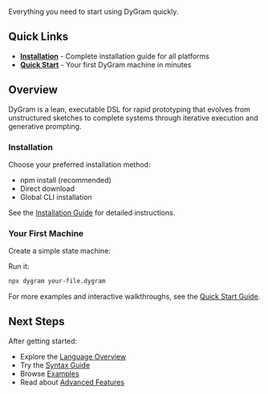 
<PageLayout title="Getting Started with DyGram">


Everything you need to start using DyGram quickly.

## Quick Links

- **[Installation](installation.md)** - Complete installation guide for all platforms
- **[Quick Start](../QuickStart.mdx)** - Your first DyGram machine in minutes

## Overview

DyGram is a lean, executable DSL for rapid prototyping that evolves from unstructured sketches to complete systems through iterative execution and generative prompting.

### Installation

Choose your preferred installation method:
- npm install (recommended)
- Direct download
- Global CLI installation

See the [Installation Guide](installation.md) for detailed instructions.

### Your First Machine

Create a simple state machine:


<ExampleLoader path="examples/generated/example-1.dygram" height="400px" />


Run it:
```bash
npx dygram your-file.dygram
```

For more examples and interactive walkthroughs, see the [Quick Start Guide](../QuickStart.mdx).

## Next Steps

After getting started:
- Explore the [Language Overview](../guides/language-overview.md)
- Try the [Syntax Guide](../guides/syntax-guide.md)
- Browse [Examples](../examples/README.md)
- Read about [Advanced Features](../guides/advanced-features.md)


</PageLayout>
